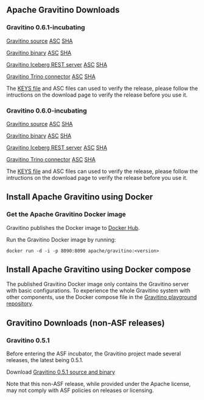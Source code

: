 ## Apache Gravitino Downloads

### Gravitino 0.6.1-incubating

[Gravitino source](https://www.apache.org/dyn/closer.lua/incubator/gravitino/0.6.1-incubating/gravitino-0.6.1-incubating-src.tar.gz) [ASC](https://downloads.apache.org/incubator/gravitino/0.6.1-incubating/gravitino-0.6.1-incubating-src.tar.gz.asc) [SHA](https://downloads.apache.org/incubator/gravitino/0.6.1-incubating/gravitino-0.6.1-incubating-src.tar.gz.sha512)

[Gravitino binary](https://www.apache.org/dyn/closer.lua/incubator/gravitino/0.6.1-incubating/gravitino-0.6.1-incubating-bin.tar.gz) [ASC](https://downloads.apache.org/incubator/gravitino/0.6.1-incubating/gravitino-0.6.1-incubating-bin.tar.gz.asc) [SHA](https://downloads.apache.org/incubator/gravitino/0.6.1-incubating/gravitino-0.6.1-incubating-bin.tar.gz.sha512)

[Gravitino Iceberg REST server](https://www.apache.org/dyn/closer.lua/incubator/gravitino/0.6.1-incubating/gravitino-iceberg-rest-server-0.6.1-incubating-bin.tar.gz) [ASC](https://downloads.apache.org/incubator/gravitino/0.6.1-incubating/gravitino-iceberg-rest-server-0.6.1-incubating-bin.tar.gz.asc) [SHA](https://downloads.apache.org/incubator/gravitino/0.6.1-incubating/gravitino-iceberg-rest-server-0.6.1-incubating-bin.tar.gz.sha512)

[Gravitino Trino connector](https://www.apache.org/dyn/closer.lua/incubator/gravitino/0.6.1-incubating/gravitino-trino-connector-0.6.1-incubating.tar.gz) [ASC](https://downloads.apache.org/incubator/gravitino/0.6.1-incubating/gravitino-trino-connector-0.6.1-incubating.tar.gz.asc) [SHA](https://downloads.apache.org/incubator/gravitino/0.6.1-incubating/gravitino-trino-connector-0.6.1-incubating.tar.gz.sha512)

The [KEYS file](https://downloads.apache.org/incubator/gravitino/KEYS) and ASC files can used to verify the release, please follow the intructions on the download page to verify the release before you use it.

### Gravitino 0.6.0-incubating

[Gravitino source](https://www.apache.org/dyn/closer.lua/incubator/gravitino/0.6.0-incubating/gravitino-0.6.0-incubating-src.tar.gz) [ASC](https://downloads.apache.org/incubator/gravitino/0.6.0-incubating/gravitino-0.6.0-incubating-src.tar.gz.asc) [SHA](https://downloads.apache.org/incubator/gravitino/0.6.0-incubating/gravitino-0.6.0-incubating-src.tar.gz.sha512)

[Gravitino binary](https://www.apache.org/dyn/closer.lua/incubator/gravitino/0.6.0-incubating/gravitino-0.6.0-incubating-bin.tar.gz) [ASC](https://downloads.apache.org/incubator/gravitino/0.6.0-incubating/gravitino-0.6.0-incubating-bin.tar.gz.asc) [SHA](https://downloads.apache.org/incubator/gravitino/0.6.0-incubating/gravitino-0.6.0-incubating-bin.tar.gz.sha512)

[Gravitino Iceberg REST server](https://www.apache.org/dyn/closer.lua/incubator/gravitino/0.6.0-incubating/gravitino-iceberg-rest-server-0.6.0-incubating-bin.tar.gz) [ASC](https://downloads.apache.org/incubator/gravitino/0.6.0-incubating/gravitino-iceberg-rest-server-0.6.0-incubating-bin.tar.gz.asc) [SHA](https://downloads.apache.org/incubator/gravitino/0.6.0-incubating/gravitino-iceberg-rest-server-0.6.0-incubating-bin.tar.gz.sha512)

[Gravitino Trino connector](https://www.apache.org/dyn/closer.lua/incubator/gravitino/0.6.0-incubating/gravitino-trino-connector-0.6.0-incubating.tar.gz) [ASC](https://downloads.apache.org/incubator/gravitino/0.6.0-incubating/gravitino-trino-connector-0.6.0-incubating.tar.gz.asc) [SHA](https://downloads.apache.org/incubator/gravitino/0.6.0-incubating/gravitino-trino-connector-0.6.0-incubating.tar.gz.sha512)

The [KEYS file](https://downloads.apache.org/incubator/gravitino/KEYS) and ASC files can used to verify the release, please follow the intructions on the download page to verify the release before you use it.

## Install Apache Gravitino using Docker

### Get the Apache Gravitino Docker image

Gravitino publishes the Docker image to [Docker Hub](https://hub.docker.com/r/apache/gravitino/tags).

Run the Gravitino Docker image by running:

```shell
docker run -d -i -p 8090:8090 apache/gravitino:<version>
```

## Install Apache Gravitino using Docker compose

The published Gravitino Docker image only contains the Gravitino server with basic configurations. To experience the whole Gravitino system with other components, use the Docker compose file in the [Gravitino playground repository](https://github.com/apache/gravitino-playground).

## Gravitino Downloads (non-ASF releases)

### Gravitino 0.5.1

Before entering the ASF incubator, the Gravitino project made several releases, the latest being 0.5.1.

Download [Gravitino 0.5.1 source and binary](https://github.com/apache/gravitino/releases/tag/v0.5.1)

Note that this non-ASF release, while provided under the Apache license, may not comply with ASF policies on releases or licensing.
